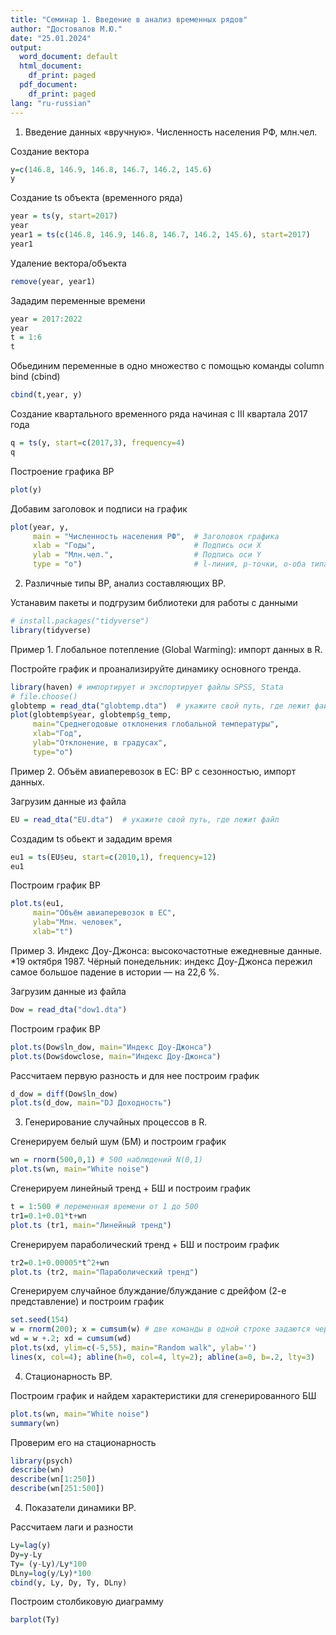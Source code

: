 ```yaml
---
title: "Семинар 1. Введение в анализ временных рядов"
author: "Достовалов М.Ю."
date: "25.01.2024"
output:
  word_document: default
  html_document:
    df_print: paged
  pdf_document:
    df_print: paged
lang: "ru-russian"
---
```


1.  Введение данных «вручную». Численность населения РФ, млн.чел.

Создание вектора

```r
y=c(146.8, 146.9, 146.8, 146.7, 146.2, 145.6)
y
```

Создание ts объекта (временного ряда)

```r
year = ts(y, start=2017)
year
year1 = ts(c(146.8, 146.9, 146.8, 146.7, 146.2, 145.6), start=2017)
year1
```

Удаление вектора/объекта

```r
remove(year, year1)
```

Зададим переменные времени

```r
year = 2017:2022
year
t = 1:6
t
```

Обьединим переменные в одно множество с помощью команды column bind (cbind)

```r
cbind(t,year, y)
```

Создание квартального временного ряда начиная с III квартала 2017 года

```r
q = ts(y, start=c(2017,3), frequency=4) 
q
```

Построение графика ВР

```r
plot(y)
```

Добавим заголовок и подписи на график

```r
plot(year, y, 
     main = "Численность населения РФ",  # Заголовок графика
     xlab = "Годы",                      # Подпись оси X
     ylab = "Млн.чел.",                  # Подпись оси Y
     type = "o")                         # l-линия, р-точки, o-оба типа и пр.
```

2.  Различные типы ВР, анализ составляющих ВР.

Устанавим пакеты и подгрузим библиотеки для работы с данными

```r
# install.packages("tidyverse")
library(tidyverse)
```

Пример 1. Глобальное потепление (Global Warming): импорт данных в R.

Постройте график и проанализируйте динамику основного тренда.

```r
library(haven) # импортирует и экспортирует файлы SPSS, Stata
# file.choose()
globtemp = read_dta("globtemp.dta")  # укажите свой путь, где лежит файл
plot(globtemp$year, globtemp$g_temp,
     main="Среднегодовые отклонения глобальной температуры",
     xlab="Год",
     ylab="Отклонение, в градусах", 
     type="o")
```

Пример 2. Объём авиаперевозок в ЕС: ВР с сезонностью, импорт данных.

Загрузим данные из файла

```r
EU = read_dta("EU.dta")  # укажите свой путь, где лежит файл
```

Cоздадим ts обьект и зададим время

```r
eu1 = ts(EU$eu, start=c(2010,1), frequency=12) 
eu1
```

Построим график ВР

```r
plot.ts(eu1,
     main="Объём авиаперевозок в ЕС",
     ylab="Млн. человек", 
     xlab="t")
```

Пример 3. Индекс Доу-Джонса: высокочастотные ежедневные данные. \*19 октября 1987. Чёрный понедельник: индекс Доу-Джонса пережил самое большое падение в истории — на 22,6 %.

Загрузим данные из файла

```r
Dow = read_dta("dow1.dta")
```

Построим график ВР

```r
plot.ts(Dow$ln_dow, main="Индекс Доу-Джонса")
plot.ts(Dow$dowclose, main="Индекс Доу-Джонса")
```

Рассчитаем первую разность и для нее построим график

```r
d_dow = diff(Dow$ln_dow)
plot.ts(d_dow, main="DJ Доходность")
```

3.  Генерирование случайных процессов в R.

Сгенерируем белый шум (БМ) и построим график

```r
wn = rnorm(500,0,1) # 500 наблюдений N(0,1) 
plot.ts(wn, main="White noise")
```

Сгенерируем линейный тренд + БШ и построим график

```r
t = 1:500 # переменная времени от 1 до 500
tr1=0.1+0.01*t+wn
plot.ts (tr1, main="Линейный тренд")
```

Сгенерируем параболический тренд + БШ и построим график

```r
tr2=0.1+0.00005*t^2+wn
plot.ts (tr2, main="Параболический тренд")
```

Сгенерируем случайное блуждание/блуждание с дрейфом (2-е представление) и построим график

```r
set.seed(154) 
w = rnorm(200); x = cumsum(w) # две команды в одной строке задаются через ";"
wd = w +.2; xd = cumsum(wd)
plot.ts(xd, ylim=c(-5,55), main="Random walk", ylab='')
lines(x, col=4); abline(h=0, col=4, lty=2); abline(a=0, b=.2, lty=3)
```

4.  Стационарность ВР.

Построим график и найдем характеристики для сгенерированного БШ

```r
plot.ts(wn, main="White noise")
summary(wn)
```

Проверим его на стационарность

```r
library(psych)
describe(wn)
describe(wn[1:250])
describe(wn[251:500])
```

4.  Показатели динамики ВР.

Рассчитаем лаги и разности

```r
Ly=lag(y)
Dy=y-Ly
Ty= (y-Ly)/Ly*100
DLny=log(y/Ly)*100
cbind(y, Ly, Dy, Ty, DLny)
```

Построим столбиковую диаграмму

```r
barplot(Ty)
```
